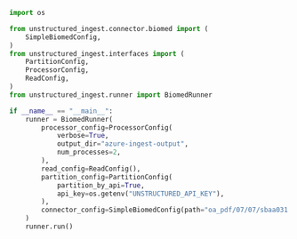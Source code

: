 ```python Python
import os

from unstructured_ingest.connector.biomed import (
    SimpleBiomedConfig,
)
from unstructured_ingest.interfaces import (
    PartitionConfig,
    ProcessorConfig,
    ReadConfig,
)
from unstructured_ingest.runner import BiomedRunner

if __name__ == "__main__":
    runner = BiomedRunner(
        processor_config=ProcessorConfig(
            verbose=True,
            output_dir="azure-ingest-output",
            num_processes=2,
        ),
        read_config=ReadConfig(),
        partition_config=PartitionConfig(
            partition_by_api=True,
            api_key=os.getenv("UNSTRUCTURED_API_KEY"),
        ),
        connector_config=SimpleBiomedConfig(path="oa_pdf/07/07/sbaa031.073.PMC7234218.pdf"),
    )
    runner.run()
```
